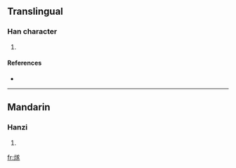 ==Translingual==

===Han character===
{{Han char|rn=86|rad=火|as=09|sn=13|four=|canj=火廿心人 (FTPO)}}

# {{defn|Han|sort=火09}}

====References====
* {{Han ref|kx=0678.060|dkj=19234|hdz=32219.040|uh=716B|ud=29035}}

----

==Mandarin==

===Hanzi===
{{cmn-hanzi|pin=[[suì]] ([[sui4]])|wg=sui<sup>4</sup>}}

# {{defn|Mandarin}}

[[fr:煫]]